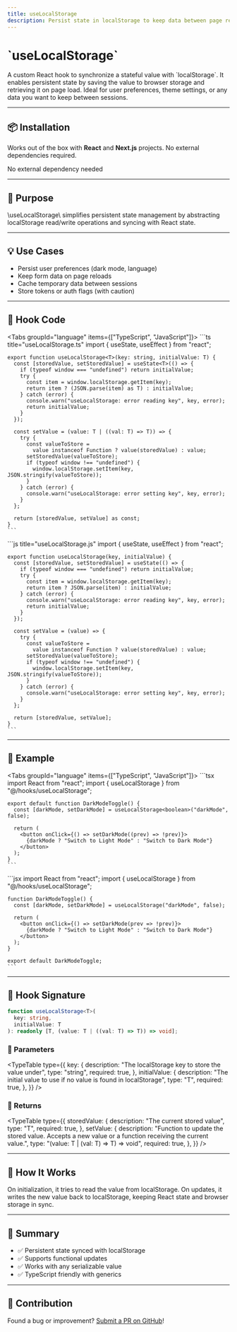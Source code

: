 ```yaml
---
title: useLocalStorage
description: Persist state in localStorage to keep data between page reloads in React apps.
---
```


# \`useLocalStorage\`

A custom React hook to synchronize a stateful value with \`localStorage\`. It enables persistent state by saving the value to browser storage and retrieving it on page load. Ideal for user preferences, theme settings, or any data you want to keep between sessions.

---

## 📦 Installation

Works out of the box with **React** and **Next.js** projects. No external dependencies required.

<Callout>No external dependency needed</Callout>

---

## 🧠 Purpose

\useLocalStorage\ simplifies persistent state management by abstracting localStorage read/write operations and syncing with React state.

---

## 💡 Use Cases

- Persist user preferences (dark mode, language)
- Keep form data on page reloads
- Cache temporary data between sessions
- Store tokens or auth flags (with caution)

---

## 📁 Hook Code

<Tabs groupId="language" items={["TypeScript", "JavaScript"]}>
  <Tab value="TypeScript">
    ```ts title="useLocalStorage.ts"
    import { useState, useEffect } from "react";

    export function useLocalStorage<T>(key: string, initialValue: T) {
      const [storedValue, setStoredValue] = useState<T>(() => {
        if (typeof window === "undefined") return initialValue;
        try {
          const item = window.localStorage.getItem(key);
          return item ? (JSON.parse(item) as T) : initialValue;
        } catch (error) {
          console.warn("useLocalStorage: error reading key", key, error);
          return initialValue;
        }
      });

      const setValue = (value: T | ((val: T) => T)) => {
        try {
          const valueToStore =
            value instanceof Function ? value(storedValue) : value;
          setStoredValue(valueToStore);
          if (typeof window !== "undefined") {
            window.localStorage.setItem(key, JSON.stringify(valueToStore));
          }
        } catch (error) {
          console.warn("useLocalStorage: error setting key", key, error);
        }
      };

      return [storedValue, setValue] as const;
    }
    ```

  </Tab>

  <Tab value="JavaScript">
    ```js title="useLocalStorage.js"
    import { useState, useEffect } from "react";

    export function useLocalStorage(key, initialValue) {
      const [storedValue, setStoredValue] = useState(() => {
        if (typeof window === "undefined") return initialValue;
        try {
          const item = window.localStorage.getItem(key);
          return item ? JSON.parse(item) : initialValue;
        } catch (error) {
          console.warn("useLocalStorage: error reading key", key, error);
          return initialValue;
        }
      });

      const setValue = (value) => {
        try {
          const valueToStore =
            value instanceof Function ? value(storedValue) : value;
          setStoredValue(valueToStore);
          if (typeof window !== "undefined") {
            window.localStorage.setItem(key, JSON.stringify(valueToStore));
          }
        } catch (error) {
          console.warn("useLocalStorage: error setting key", key, error);
        }
      };

      return [storedValue, setValue];
    }
    ```

  </Tab>
</Tabs>

---

## 🧪 Example

<Tabs groupId="language" items={["TypeScript", "JavaScript"]}>
  <Tab value="TypeScript">
    ```tsx
    import React from "react";
    import { useLocalStorage } from "@/hooks/useLocalStorage";

    export default function DarkModeToggle() {
      const [darkMode, setDarkMode] = useLocalStorage<boolean>("darkMode", false);

      return (
        <button onClick={() => setDarkMode((prev) => !prev)}>
          {darkMode ? "Switch to Light Mode" : "Switch to Dark Mode"}
        </button>
      );
    }
    ```

  </Tab>

  <Tab value="JavaScript">
    ```jsx
    import React from "react";
    import { useLocalStorage } from "@/hooks/useLocalStorage";

    function DarkModeToggle() {
      const [darkMode, setDarkMode] = useLocalStorage("darkMode", false);

      return (
        <button onClick={() => setDarkMode(prev => !prev)}>
          {darkMode ? "Switch to Light Mode" : "Switch to Dark Mode"}
        </button>
      );
    }

    export default DarkModeToggle;
    ```

  </Tab>
</Tabs>

---

## 🧩 Hook Signature

```ts
function useLocalStorage<T>(
  key: string,
  initialValue: T
): readonly [T, (value: T | ((val: T) => T)) => void];
```

### 📝 Parameters

<TypeTable
  type={{
    key: {
      description: "The localStorage key to store the value under",
      type: "string",
      required: true,
    },
    initialValue: {
      description:
        "The initial value to use if no value is found in localStorage",
      type: "T",
      required: true,
    },
  }}
/>

### 🎯 Returns

<TypeTable
  type={{
    storedValue: {
      description: "The current stored value",
      type: "T",
      required: true,
    },
    setValue: {
      description:
        "Function to update the stored value. Accepts a new value or a function receiving the current value.",
      type: "(value: T | (val: T) => T) => void",
      required: true,
    },
  }}
/>

---

## 🧯 How It Works

<Callout type="info" title="LocalStorage Sync">
  On initialization, it tries to read the value from localStorage. On updates,
  it writes the new value back to localStorage, keeping React state and browser
  storage in sync.
</Callout>

---

## 🏁 Summary

- ✅ Persistent state synced with localStorage
- ✅ Supports functional updates
- ✅ Works with any serializable value
- ✅ TypeScript friendly with generics

---

## 🙋 Contribution

Found a bug or improvement? [Submit a PR on GitHub](https://github.com/your-repo/hooks-docs)!
